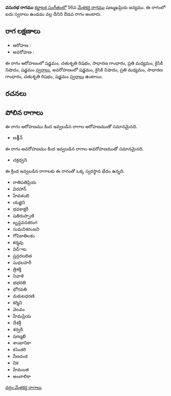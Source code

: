{{Infobox ragam
	| name          	= వసురభ
	| synonym	    	= 
	| mela          	= 
	| chakra        	= 
	| janaka        	= 
	| type          	= ఔడవ
	| arohanam      	= {{svaraC|S|R2|G2|M2|N2|S'}} 
	| avarohanam    	= {{svaraC|S'|N2|M2|G2|R2|S}}
	| jeeva         	=
	| chhaya        	=
	| nyasa         	=
	| vishesha      	= 
	| equivalent  		= 
}}
{{కర్ణాటక సంగీత రాగాలు}}
'''వసురభ రాగము''' [[కర్ణాటక సంగీతం]]లో 56వ [[మేళకర్త రాగము]] షణ్ముఖప్రియ జన్యము.  ఈ రాగంలో ఐదు స్వరాలు ఉండడం వల్ల దీనిని ఔడవ రాగం అంటారు.


==రాగ లక్షణాలు==


* ఆరోహణ : {{svaraC|S|R2|G2|M2|N2|S'}} 
* అవరోహణ : {{svaraC|S'|N2|M2|G2|R2|S}}

ఈ రాగం ఆరోహణంలో షడ్జమం, చతుశృతి రిషభం, సాధారణ గాంధారం, ప్రతి మధ్యమం, కైసికి నిషాదం, షడ్జమం [[స్వరాలు]], అవరోహణంలో షడ్జమం, కైసికి నిషాదం, ప్రతి మధ్యమం, సాధారణ గాంధారం, చతుశృతి రిషభం, షడ్జమం [[స్వరాలు]] ఉంటాయి.

==రచనలు==



==పోలిన రాగాలు==
ఈ రాగం ఆరోహణము కింద ఇవ్వబడిన రాగాల ఆరోహణముతో సమానమైనది.
* ణ౰న్

ఈ రాగం అవరోహణము కింద ఇవ్వబడిన రాగాల అవరోహణముతో సమానమైనది.
* చక్రధ్వని

ఈ క్రింద ఇవ్వబడిన రాగాలకు ఈ రాగంతో ఒక్క స్వరస్థాన భేదం ఉన్నది.
* రాతిపతిప్రియ
* విరహాన్
* హేవళంబి
* యజ్ఞిని
* భవకాక్షరీ
* షతిరుప్పాణి
* బృన్దవనశరంగ
* సుమనిశరంజని
* గోపికాతిలకం
* కర్మవు
* విద్ాట
* ష్రన్గరలలిత
* సుధలహరీ
* త్రిశక్తి
* నివాళి
* భభరతి
* భోగవతి
* మకుటధరణి
* కర్మిని
* వెలవం
* హేమప్రియ
* దేశశ్రీ
* శర్వరీ
* షణ్ముఖి
* శాంటానికా
* కసెంకరి
* వీణవంక
* నిక
* హేమలత
* అంబాలికా



[[వర్గం:మేళకర్త రాగాలు]]
